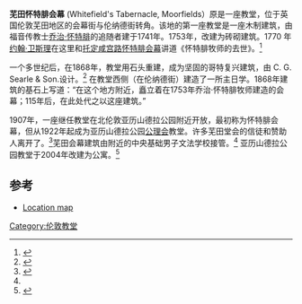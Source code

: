 {{Infobox church
| name             = 芜田怀特腓会幕
| image            = Whitefield's Tabernacle 2018.jpg
| denomination     = [[英格兰圣公会|英格兰圣公会]]、[[循道会|循道会]], [[公理会|公理会]]、[[联合归正教会|联合归正教会]]
| dedicated date   = 1741
| location         = 伦敦会幕街与伦纳德街转角
| country          = 英国
}}
{{Coord|51|31|26|N|0|5|15|W|type:landmark_region:GB|display=title}}

'''芜田怀特腓会幕''' (Whitefield's Tabernacle, Moorfields）原是一座教堂，位于英国伦敦芜田地区的会幕街与伦纳德街转角。该地的第一座教堂是一座木制建筑，由福音传教士[[乔治·怀特腓|乔治·怀特腓]]的追随者建于1741年。1753年，改建为砖砌建筑。1770 年[[约翰·卫斯理|约翰·卫斯理]]在这里和[[托定咸宫路怀特腓会幕|托定咸宫路怀特腓会幕]]讲道《怀特腓牧师的去世》。<ref>{{cite web |url=http://gbgm-umc.org/umhistory/wesley/sermons/serm-053.stm |title=Sermon 53: On the Death of the Rev. Mr. George Whitefield |first=John |last=Wesley |publisher=General Board of Global Ministries |accessdate=12 March 2013 |archive-date=2012-07-16 |archive-url=https://web.archive.org/web/20120716184052/http://gbgm-umc.org/umhistory/wesley/sermons/serm-053.stm |dead-url=yes }}</ref>

一个多世纪后，在1868年，教堂用石头重建，成为坚固的哥特复兴建筑，由 C. G. Searle & Son.设计。<ref name=BoE>{{cite book |author1=Bridget Cherry |author2=Nikolaus Pevsner |title=London 4: North |series=The Buildings of England |place=London |publisher=Penguin |year=1998 |isbn=0140710493 |page=607 }}</ref> 在教堂西侧（在伦纳德街）建造了一所主日学。1868年建筑的基石上写道：“在这个地方附近，矗立着在1753年乔治·怀特腓牧师建造的会幕；115年后，在此处代之以这座建筑。”

1907年，一座继任教堂在北伦敦亚历山德拉公园附近开放，最初称为怀特腓会幕，但从1922年起成为亚历山德拉公园[[公理会|公理会]]教堂。许多芜田堂会的信徒和赞助人离开了。<ref>{{cite book |editor1-first=T. F. T. |editor1-last=Baker |editor2-first=R.B. |editor2-last=Pugh |chapter=Tottenham: Protestant nonconformity |title=A History of the County of Middlesex: Volume 5: Hendon, Kingsbury, Great Stanmore, Little Stanmore, Edmonton Enfield, Monken Hadley, South Mimms, Tottenham |year=1976 |publisher=University of London |place=London |isbn=0197227422 |pages=356–364 |url=http://www.british-history.ac.uk/report.aspx?compid=26995#s7 |access-date=2021-01-02 |archive-date=2014-10-19 |archive-url=https://web.archive.org/web/20141019072235/https://www.british-history.ac.uk/report.aspx?compid=26995#s7 |dead-url=no }}</ref>芜田会幕建筑由附近的中央基础男子文法学校接管。<ref name=BoE/> 亚历山德拉公园教堂于2004年改建为公寓。<ref>{{cite web |title=Planning Application Details: Alexandra Park United Reformed Church: Ref. HGY/2003/1153 |publisher=Haringey Council |url=http://www.planningservices.haringey.gov.uk/portal/servlets/ApplicationSearchServlet?PKID=32945 |date=19 October 2004 |accessdate=14 July 2018 |archive-date=2018-07-14 |archive-url=https://web.archive.org/web/20180714222052/http://www.planningservices.haringey.gov.uk/portal/servlets/ApplicationSearchServlet?PKID=32945 |dead-url=no }}</ref>

==参考==
{{reflist}}
* [https://web.archive.org/web/20050311212214/http://www.wesleyschapel.org.uk/heritage/wesleyslondon.htm  Location map]
{{伦敦教堂}}
[[Category:伦敦教堂|Category:伦敦教堂]]